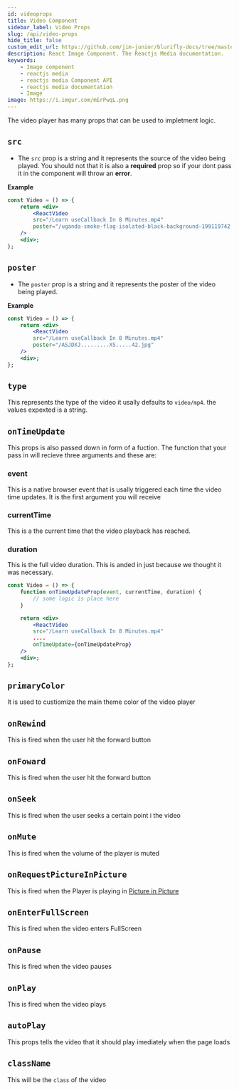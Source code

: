 ```yaml
---
id: videoprops
title: Video Component
sidebar_label: Video Props
slug: /api/video-props
hide_title: false
custom_edit_url: https://github.com/jim-junior/blurifly-docs/tree/master/reactjs-media/videoprop.mdx
description: React Image Component. The Reactjs Media documentation.
keywords:
    - Image component
    - reactjs media
    - reactjs media Component API
    - reactjs media documentation
    - Image
image: https://i.imgur.com/mErPwqL.png
---
```


The video player has many props that can be used to impletment logic.

## `src`

-   The `src` prop is a string and it represents the source of the video being played. You should not that it is also a **required** prop so if your dont pass it in the component will throw an **error**.

**Example**

```jsx {4}
const Video = () => {
	return <div>
        <ReactVideo
        src="/Learn useCallback In 8 Minutes.mp4"
        poster="/uganda-smoke-flag-isolated-black-background-199119742.jpg"
    />
    <div>;
};
```

## `poster`

-   The `poster` prop is a string and it represents the poster of the video being played.

**Example**

```jsx {5}
const Video = () => {
	return <div>
        <ReactVideo
        src="/Learn useCallback In 8 Minutes.mp4"
        poster="/ASJDXJ.........XS.....42.jpg"
    />
    <div>;
};
```

## `type`

This represents the type of the video it usally defaults to `video/mp4`. the values expexted is a string.

## `onTimeUpdate`

This props is also passed down in form of a fuction. The function that your pass in will recieve three arguments and these are:

### event

This is a native browser event that is usally triggered each time the video time updates. It is the first argument you will receive

### currentTime

This is a the current time that the video playback has reached.

### duration

This is the full video duration. This is anded in just because we thought it was necessary.

```jsx {10}
const Video = () => {
    function onTimeUpdateProp(event, currentTime, duration) {
        // some logic is place here
    }

	return <div>
        <ReactVideo
        src="/Learn useCallback In 8 Minutes.mp4"
        ....
        onTimeUpdate={onTimeUpdateProp}
    />
    <div>;
};
```

## `primaryColor`

It is used to custiomize the main theme color of the video player

## `onRewind`

This is fired when the user hit the forward button

## `onFoward`

This is fired when the user hit the forward button

## `onSeek`

This is fired when the user seeks a certain point i the video

## `onMute`

This is fired when the volume of the player is muted

## `onRequestPictureInPicture`

This is fired when the Player is playing in [Picture in Picture](https://wicg.github.io/picture-in-picture/)

## `onEnterFullScreen`

This is fired when the video enters FullScreen

## `onPause`

This is fired when the video pauses

## `onPlay`

This is fired when the video plays

## `autoPlay`

This props tells the video that it should play imediately when the page loads

## `className`

This will be the `class` of the video
